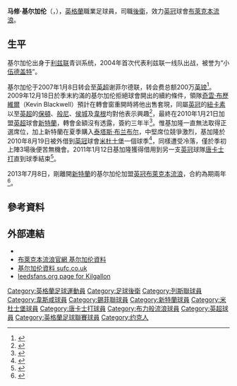 {{noteTA|G1=EPL|G2=FAcup
|T=zh-hans:马修·基尔加伦;zh-hk:馬菲·基加隆;zh-tw:馬修·基爾加倫;
|1=zh-hans:马修·基尔加伦;zh-hk:馬菲·基加隆;zh-tw:馬修·基爾加倫;
|2=zh-hans:基尔加伦;zh-hk:基加隆;zh-tw:基爾加倫;
|3=zh-hans:伍德盖特;zh-hk:活基治;zh-tw:伍德蓋特;
|4=zh-hans:泰塔斯·布兰布尔;zh-hk:泰塔斯·巴布爾;zh-tw:泰塔斯·布蘭布爾;
}}
{{Infobox football biography 2
| playername          = 马修·基尔加伦<br />''Matthew Kilgallon''
| image               = 
| caption             = 
| fullname            = Matthew Shaun Kilgallon
| dateofbirth         = {{birth date and age|1984|1|8}}
| cityofbirth         = [[約克|約克]]
| countryofbirth      = [[英格蘭|英格蘭]]
| height              = {{height|m=1.86}}
| position            = [[後衛_(足球)|後衛]]
| currentclub         = [[布萊克本流浪者足球俱樂部|布萊克本流浪]]
| clubnumber          = 4
| youthyears1         = 
| youthclubs1         = [[列斯聯足球會|列斯聯]]
| years1              = 2003−2007
| clubs1              = [[列斯聯足球會|列斯聯]]
| caps1               = 80
| goals1              = 3
| years2              = 2003
| clubs2              = → [[西汉姆联足球俱乐部|韋斯咸]]
| caps2               = 3
| goals2              = 0
| years3              = 2007−2010
| clubs3              = [[谢菲尔德联足球俱乐部|錫菲聯]]
| caps3               = 107
| goals3              = 4
| years4              = 2010−2013
| clubs4              = [[桑德兰足球俱乐部|新特蘭]]
| caps4               = 23
| goals4              = 0
| years5              = 2010−2011
| clubs5              = → [[米德尔斯堡足球俱乐部|米杜士堡]]
| caps5               = 2
| goals5              = 0
| years6              = 2011
| clubs6              = → [[唐卡斯特流浪足球俱乐部|唐卡士打]]
| caps6               = 12
| goals6              = 0
| years7              = 2013−
| clubs7              = [[布萊克本流浪者足球俱樂部|布萊克本流浪]]
| caps7               = 26
| goals7              = 1
| totalcaps           = 
| totalgoals          = 
| nationalyears1      = 2004−2005
| nationalteam1       = [[英格蘭21歲以下足球代表隊|英格蘭U21]]
| nationalcaps1       = 5
| nationalgoals1      = 0
| medaltemplates      = 
| club-update         = 2014年8月24日 (日) 03:37 (UTC)
| nationalteam-update = 2013年10月27日 (日) 12:00 (UTC)
}}
'''马修·基尔加伦'''（{{lang-en|'''Matthew Kilgallon'''}}，{{bd|1984年|1月8日|||Kilgallon}}），[[英格蘭|英格蘭]]職業足球員，司職[[後衛_(足球)|後衛]]，效力[[英冠|英冠]]球會[[布萊克本流浪者足球俱樂部|布萊克本流浪]]。

==生平==
基尔加伦出身于[[利兹联足球俱乐部|利兹联]]青训系统，2004年首次代表利兹联一线队出战，被誉为“小[[伍德盖特|伍德盖特]]”。

基尔加伦于2007年1月8日转会至[[英超|英超]]谢菲尔德联，转会费总额200万[[英镑|英镑]]<ref>{{cite news |language=en |url=http://news.bbc.co.uk/sport2/hi/football/teams/s/sheff_utd/6242557.stm |title=Blades sign Kilgallon from Leeds |publisher=[[BBC|BBC]] Sport |date=2007-01-08 |accessdate=2009-05-04 |archive-date=2009-08-11 |archive-url=https://web.archive.org/web/20090811055038/http://news.bbc.co.uk/sport2/hi/football/teams/s/sheff_utd/6242557.stm |dead-url=no }}</ref>。2009年12月18日於季末約滿的基尔加伦拒絕球會開出的續約條件，領隊[[奇雲·布歷維爾|奇雲·布歷維爾]]（Kevin Blackwell）預計在轉會窗重開時將他出售套現，同屬[[英冠|英冠]]的[[纽卡斯尔联足球俱乐部|紐卡素]]以至[[英超|英超]]的[[博尔顿足球俱乐部|保頓]]、[[伯恩利足球俱乐部|般尼]]、[[赫尔城足球俱乐部|侯城]]及[[威根竞技足球俱乐部|韋根]]均對他表示興趣<ref>{{cite news |language=en |url=http://www.skysports.com/story/0,19528,11688_5779432,00.html |title=Kilgallon to leave Blades |publisher=Sky Sports |date=2009-12-18 |accessdate=2009-12-20 |archive-date=2015-09-24 |archive-url=https://web.archive.org/web/20150924144557/http://www.skysports.com/story/0,19528,11688_5779432,00.html |dead-url=no }}</ref>，最終在2010年1月21日加盟[[英超|英超]]球會[[桑德兰足球俱乐部|新特蘭]]，轉會金額沒有透露，簽約三年半<ref>{{cite news |language=en |url=http://www.skysports.com/story/0,19528,12875_5877064,00.html |title=Cats complete Kilgallon deal |publisher=Sky Sports |date=2010-01-21 |accessdate=2010-01-22 |archive-date=2010-01-24 |archive-url=https://web.archive.org/web/20100124084559/http://www.skysports.com/story/0,19528,12875_5877064,00.html |dead-url=no }}</ref>。惟基加隆一直無法取得正選席位，加上新特蘭在夏季購入[[泰塔斯·布兰布尔|泰塔斯·布兰布尔]]，中堅席位競爭激烈，基加隆於2010年8月19日被外借到[[英冠|英冠]]球會[[米德尔斯堡足球俱乐部|米杜士堡]]一個球季<ref>{{cite news |language=en |url=http://www.skysports.com/story/0,19528,11688_6323293,00.html |title=Boro land Killa loan deal |publisher=Sky Sports |date=2010-08-19 |accessdate=2010-08-20 |archive-date=2010-08-20 |archive-url=https://web.archive.org/web/20100820102118/http://www.skysports.com/story/0,19528,11688_6323293,00.html |dead-url=no }}</ref>，同樣遭受冷落，僅於季初上陣3場後便苦無機會。2011年1月12日基加隆獲得借用到另一支[[英冠|英冠]]球隊[[唐卡斯特流浪足球俱乐部|唐卡士打]]直到球季結束<ref>{{cite news |language=en |url=http://www.skysports.com/story/0,19528,12875_6659189,00.html |title=Rovers seal Kilgallon loan |publisher=''Sky Sports'' |date=2011-01-12 |accessdate=2011-01-13 |archive-date=2011-01-15 |archive-url=https://web.archive.org/web/20110115042541/http://www.skysports.com/story/0,19528,12875_6659189,00.html |dead-url=no }}</ref>。

2013年7月8日，剛離開[[桑德兰足球俱乐部|新特蘭]]的基尔加伦加盟[[英冠|英冠]][[布萊克本流浪者足球俱樂部|布萊克本流浪]]，合約為期兩年<ref>{{cite news |language=en |url=http://www.bbc.co.uk/sport/0/football/23224764 |title=Blackburn Rovers sign Matt Kilgallon on free transfer |publisher=''[[BBC_Sport|BBC Sport]]'' |date=2013-07-08 |accessdate=2013-10-27 |archive-date=2013-10-17 |archive-url=https://web.archive.org/web/20131017162941/http://www.bbc.co.uk/sport/0/football/23224764 |dead-url=no }}</ref>。

==參考資料==
{{reflist}}

==外部連結==
*{{soccerbase|id=33425|name=基尔加伦}}
* [https://web.archive.org/web/20131010062951/http://www.rovers.co.uk/team/player-profile/index.aspx?playerid=253659&tcmuri=920351 布萊克本流浪官網 基尔加伦資料]
* [https://web.archive.org/web/20080410220255/http://www.sufc.premiumtv.co.uk/page/ProfilesDetail/0%2C%2C10418~23573%2C00.html 基尔加伦資料 sufc.co.uk]
* [https://web.archive.org/web/20080928140324/http://www.leedsfans.org.uk/leeds/players/740.html leedsfans.org page for Kilgallon]

{{DEFAULTSORT:Kilgallon, Matthew}}
[[Category:英格蘭足球運動員|Category:英格蘭足球運動員]]
[[Category:足球後衛|Category:足球後衛]]
[[Category:列斯聯球員|Category:列斯聯球員]]
[[Category:韋斯咸球員|Category:韋斯咸球員]]
[[Category:錫菲聯球員|Category:錫菲聯球員]]
[[Category:新特蘭球員|Category:新特蘭球員]]
[[Category:米杜士堡球員|Category:米杜士堡球員]]
[[Category:唐卡士打球員|Category:唐卡士打球員]]
[[Category:布力般流浪球員|Category:布力般流浪球員]]
[[Category:英超球員|Category:英超球員]]
[[Category:英格蘭足球聯賽球員|Category:英格蘭足球聯賽球員]]
[[Category:约克人|Category:约克人]]